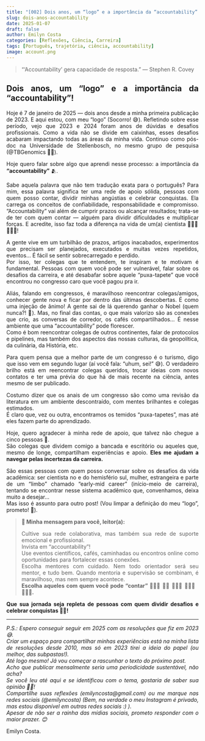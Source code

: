 ```yaml
---
title: "[002] Dois anos, um “logo” e a importância da “accountability”!"
slug: dois-anos-accountability
date: 2025-01-07
draft: false
author: Emilyn Costa
categories: [Reflexões, Ciência, Carreira]
tags: [Português, trajetória, ciência, accountability]
image: account.png
---
```

<div style="text-align: justify">

> "'Accountability' gera capacidade de resposta."
> — Stephen R. Covey

<div style="text-align: justify">

## Dois anos, um “logo” e a importância da “accountability”!

Hoje é 7 de janeiro de 2025 — dois anos desde a minha primeira publicação de 2023. E aqui estou, com meu “logo” (Socorro! 😅). Refletindo sobre esse período, vejo que 2023 e 2024 foram anos de dúvidas e desafios profissionais. Como a vida não se divide em caixinhas, esses desafios acabaram impactando todas as áreas da minha vida. Continuo como pós-doc na Universidade de Stellenbosch, no mesmo grupo de pesquisa (@TBGenomics 🫶🏽).

Hoje quero falar sobre algo que aprendi nesse processo: a importância da **"accountability"** 🫂.

Sabe aquela palavra que não tem tradução exata para o português? Para mim, essa palavra significa ter uma rede de apoio sólida, pessoas com quem posso contar, dividir minhas angústias e celebrar conquistas. Ela carrega os conceitos de confiabilidade, responsabilidade e compromisso. “Accountability” vai além de cumprir prazos ou alcançar resultados; trata-se de ter com quem contar — alguém para dividir dificuldades e multiplicar forças. E acredite, isso faz toda a diferença na vida de um(a) cientista 👩🏾‍🔬🧑🏼‍🔬!

A gente vive em um turbilhão de prazos, artigos inacabados, experimentos que precisam ser planejados, executados e muitas vezes repetidos, eventos... É fácil se sentir sobrecarregado e perdido.  
Por isso, ter colegas que te entendem, te inspiram e te motivam é fundamental. Pessoas com quem você pode ser vulnerável, falar sobre os desafios da carreira, e até desabafar sobre aquele "puxa-tapete" que você encontrou no congresso caro que você pagou pra ir.

Aliás, falando em congressos, é maravilhoso reencontrar colegas/amigos, conhecer gente nova e ficar por dentro das últimas descobertas. É como uma injeção de ânimo! A gente sai de lá querendo ganhar o Nobel (quem nunca?! 🤪). Mas, no final das contas, o que mais valorizo são as conexões que crio, as conversas de corredor, os cafés compartilhados... É nesse ambiente que uma "accountability" pode florescer.  
Como é bom reencontrar colegas de outros continentes, falar de protocolos e pipelines, mas também dos aspectos das nossas culturas, da geopolítica, da culinária, da História, etc.

Para quem pensa que a melhor parte de um congresso é o turismo, digo que isso vem em segundo lugar (aí você fala: “uhum, sei!” 😅).   O verdadeiro brilho está em reencontrar colegas queridos, trocar ideias com novos contatos e ter uma prévia do que há de mais recente na ciência, antes mesmo de ser publicado.  

Costumo dizer que os anais de um congresso são como uma revisão da literatura em um ambiente descontraído, com mentes brilhantes e colegas estimados.  
É claro que, vez ou outra, encontramos os temidos “puxa-tapetes”, mas até eles fazem parte do aprendizado.

Hoje, quero agradecer à minha rede de apoio, que talvez não chegue a cinco pessoas 🥹.  
São colegas que dividem comigo a bancada e escritório ou aqueles que, mesmo de longe, compartilham experiências e apoio.  **Eles me ajudam a navegar pelas incertezas da carreira.**

São essas pessoas com quem posso conversar sobre os desafios da vida acadêmica: ser cientista no e do hemisfério sul, mulher, estrangeira e parte de um “limbo” chamado “early-mid career” (início-meio de carreira), tentando se encontrar nesse sistema acadêmico que, convenhamos, deixa muito a desejar...  
Mas isso é assunto para outro post! (Vou limpar a definição do meu “logo”, prometo! 🫡).

> **🌟 Minha mensagem para você, leitor(a):**
>
> Cultive sua rede colaborativa, mas também sua rede de suporte emocional e profissional.  
> Invista em "accountability"!  
> Use eventos científicos, cafés, caminhadas ou encontros online como oportunidades para fortalecer essas conexões.  
> Escolha mentores com cuidado. Nem todo orientador será seu mentor, e tudo bem. Quando mentoria e supervisão se combinam, é maravilhoso, mas nem sempre acontece.  
> **Escolha aqueles com quem você pode "contar" 🙋🏻‍♀️ 💁🏿 🙆🏻‍♂️ 🙅🏿‍♀️ 🙆🏽‍♀️.**

**Que sua jornada seja repleta de pessoas com quem dividir desafios e celebrar conquistas 🫰🏽!**

---

<div style="text-align: justify; font-style: italic;">

P.S.: Espero conseguir seguir em 2025 com as resoluções que fiz em 2023 😅.  
Criar um espaço para compartilhar minhas experiências está na minha lista de resoluções desde 2010, mas só em 2023 tirei a ideia do papel (ou melhor, das subpastas!).  
Até logo mesmo! Já vou começar a rascunhar o texto do próximo post.  
Acho que publicar mensalmente seria uma periodicidade sustentável, não acha?  
Se você leu até aqui e se identificou com o tema, gostaria de saber sua opinião 🤲🏽!  
Compartilhe suas reflexões (emilyncosta@gmail.com) ou me marque nas redes sociais (@emilyncosta) (Bem, na verdade o meu Instagram é privado, mas estou disponível em outras redes sociais :) ).  
Apesar de não ser a rainha das mídias sociais, prometo responder com o maior prazer. 😊

</div>

<div style="text-align: justify; font-style: normal;">

Emilyn Costa.

</div>
